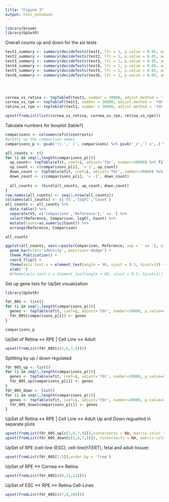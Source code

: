 ```yaml
---
title: "Figure 3"
output: html_notebook
---
```

```r
library(broom)
library(UpSetR)
```

Overall counts up and down for the six tests
```r
test1_summary <- summary(decideTests(test1, lfc = 1, p.value = 0.05, adjust.method = 'fdr')) %>% tidy() %>% mutate(Comparison = '1')
test2_summary <- summary(decideTests(test2, lfc = 1, p.value = 0.05, adjust.method = 'fdr')) %>% tidy() %>% mutate(Comparison = '2')
test3_summary <- summary(decideTests(test3, lfc = 1, p.value = 0.05, adjust.method = 'fdr')) %>% tidy() %>% mutate(Comparison = '2')
test4_summary <- summary(decideTests(test4, lfc = 1, p.value = 0.05, adjust.method = 'fdr')) %>% tidy() %>% mutate(Comparison = '2')
test5_summary <- summary(decideTests(test5, lfc = 1, p.value = 0.05, adjust.method = 'fdr')) %>% tidy() %>% mutate(Comparison = '2')
test6_summary <- summary(decideTests(test6, lfc = 1, p.value = 0.05, adjust.method = 'fdr')) %>% tidy() %>% mutate(Comparison = '2')




cornea_vs_retina <- topTableF(test1, number = 30000, adjust.method = 'fdr') %>% rownames_to_column('Gene') %>% filter(abs(Cornea.adult_vs_Retina.adult) > 1, adj.P.Val < 0.05) %>% .[['Gene']]
cornea_vs_rpe <- topTableF(test1, number = 30000, adjust.method = 'fdr') %>% rownames_to_column('Gene') %>% filter(abs(Cornea.adult_vs_RPE.adult) > 1, adj.P.Val < 0.05) %>% .[['Gene']]
retina_vs_rpe <- topTableF(test1, number = 30000, adjust.method = 'fdr') %>% rownames_to_column('Gene') %>% filter(abs(Retina.adult_vs_RPE.adult) > 1, adj.P.Val < 0.05) %>% .[['Gene']]

upset(fromList(list(cornea_vs_retina, cornea_vs_rpe, retina_vs_rpe)))

```

Tabulate numbers for boxplot (table?)

```r
comparisons <- colnames(efit$contrasts)
#pretty up the comparison names
comparisons_p <- gsub('\\.',' (', comparisons) %>% gsub('_v',') v',.) %>% gsub('s_','s ',.) %>% gsub('$',')',.)

all_counts <- c()
for (i in seq(1,length(comparisons_p))){
  up_count<- topTable(efit, coef=i, adjust='fdr', number=30000) %>% filter(logFC > 1, adj.P.Val<0.05) %>% nrow()
  up_count <- c(comparisons_p[i], '> 1', up_count)
  down_count <- topTable(efit, coef=i, adjust='fdr', number=30000) %>% filter(logFC < -1, adj.P.Val<0.05) %>% nrow()
  down_count <- c(comparisons_p[i], '< -1', down_count)
  
  all_counts <- rbind(all_counts, up_count, down_count)
}
row.names(all_counts) <- seq(1,nrow(all_counts))
colnames(all_counts) <- c('VS','logFC','Count')
all_counts <- all_counts %>% 
  data.table() %>% 
  separate(VS, c('Comparison','Reference'),' vs ') %>% 
  select(Reference, Comparison, logFC, Count) %>% 
  mutate(Count=as.numeric(Count)) %>% 
  arrange(Reference, Comparison)

all_counts

ggplot(all_counts, aes(x=paste(Comparison, Reference, sep = ' vs '), y=Count, fill=logFC)) + 
  geom_bar(stat='identity', position='dodge') + 
  theme_Publication() + 
  coord_flip() + 
  theme(axis.text.x = element_text(angle = 90, vjust = 0.5, hjust=1)) +
  xlab('')
  #theme(axis.text.x = element_text(angle = 90, vjust = 0.5, hjust=1)) 
```

Set up gene lists for UpSet visualization
```r
library(UpSetR)

fdr_005 <- list()
for (i in seq(1,length(comparisons_p))){
  genes <- topTable(efit, coef=i, adjust='fdr', number=30000, p.value=0.05) %>% rownames_to_column('Gene') %>% .[['Gene']] %>% list()
  fdr_005[comparisons_p[i]] <- genes
}

comparisons_p
```



UpSet of Retina <-> RPE | Cell Line <-> Adult
```r
upset(fromList(fdr_005[c(1,6,7,9)]))
```

Splitting by up / down regulated
```r
fdr_005_up <- list()
for (i in seq(1,length(comparisons_p))){
  genes <- topTable(efit, coef=i, adjust='fdr', number=30000, p.value=0.05) %>% filter(logFC > 1) %>% rownames_to_column('Gene') %>% .[['Gene']] %>% list()
  fdr_005_up[comparisons_p[i]] <- genes
}
fdr_005_down <- list()
for (i in seq(1,length(comparisons_p))){
  genes <- topTable(efit, coef=i, adjust='fdr', number=30000, p.value=0.05) %>% filter(logFC < -1) %>% rownames_to_column('Gene') %>% .[['Gene']] %>% list()
  fdr_005_down[comparisons_p[i]] <- genes
}

```


UpSet of Retina <-> RPE | Cell Line <-> Adult
Up and Down regualted in separate plots
```r
upset(fromList(fdr_005_up[c(1,6,7,9)]),nintersects = NA, matrix.color = '#7fc97f', mainbar.y.max=1500)
upset(fromList(fdr_005_down[c(1,6,7,9)]), nintersects = NA, matrix.color = '#ef3b2c',mainbar.y.max=1500)
```



















UpSet of RPE (cell-line (ESC), cell-line(hTERT), fetal and adult tissue)
```r
upset(fromList(fdr_005[1:5]),order.by = 'freq')
```

UpSet of RPE <-> Cornea <-> Retina
```r
upset(fromList(fdr_005[c(6,11,12)]))
```

UpSet of ESC <-> RPE <-> Retina Cell-Lines
```r
upset(fromList(fdr_005[c(7,8,10)]))
```

